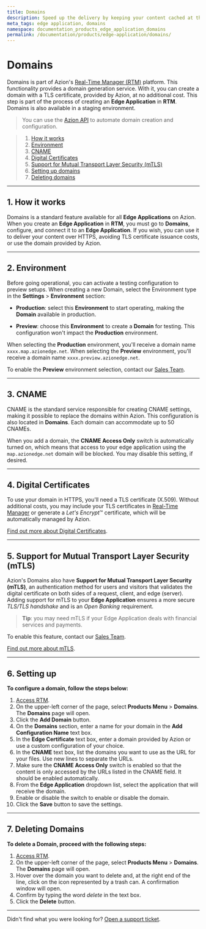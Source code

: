 ```yaml
---
title: Domains
description: Speed up the delivery by keeping your content cached at the edge of the network, closer to your users.
meta_tags: edge application, domains
namespace: documentation_products_edge_application_domains
permalink: /documentation/products/edge-application/domains/
---
```


# Domains

Domains is part of Azion's [Real-Time Manager (RTM)](https://manager.azion.com/) platform. This functionality provides a domain generation service. With it, you can create a domain with a TLS certificate, provided by Azion, at no additional cost. This step is part of the process of creating an **Edge Application** in **RTM**. Domains is also available in a staging environment.

> You can use the [Azion API](https://api.azion.com/) to automate domain creation and configuration.

> 1. [How it works](#how-it-works)
> 2. [Environment](#environment)
> 3. [CNAME](#cname)
> 4. [Digital Certificates](#digital-certificates)
> 5. [Support for Mutual Transport Layer Security (mTLS)](#mtls)
> 6. [Setting up domains](#setting-up)
> 7. [Deleting domains](#deleting)

---

## 1. How it works

Domains is a standard feature available for all **Edge Applications** on Azion. When you create an **Edge Application** in **RTM**, you must go to **Domains**, configure, and connect it to an **Edge Application**. If you wish, you can use it to deliver your content over HTTPS, avoiding TLS certificate issuance costs, or use the domain provided by Azion.

---

## 2. Environment

Before going operational, you can activate a testing configuration to preview setups. When creating a new Domain, select the Environment type in the **Settings** > **Environment** section:

- **Production**: select this **Environment** to start operating, making the **Domain** available in production.

- **Preview**: choose this **Environment** to create a **Domain** for testing. This configuration won't impact the **Production** environment.

When selecting the **Production** environment, you'll receive a domain name `xxxx.map.azionedge.net`. When selecting the **Preview** environment, you'll receive a domain name `xxxx.preview.azionedge.net`.

To enable the **Preview** environment selection, contact our [Sales Team](https://www.azion.com/en/contact-sales/).

---

## 3. CNAME

CNAME is the standard service responsible for creating CNAME settings, making it possible to replace the domains within Azion. This configuration is also located in **Domains**. Each domain can accommodate up to 50 CNAMEs.

When you add a domain, the **CNAME Access Only** switch is automatically turned on, which means that access to your edge application using the `map.azionedge.net` domain will be blocked. You may disable this setting, if desired.

---

## 4. Digital Certificates

To use your domain in HTTPS, you'll need a TLS certificate (X.509). Without additional costs, you may include your TLS certificates in [Real-Time Manager](http://manager.azion.com) or generate a *Let's Encrypt*™ certificate, which will be automatically managed by Azion.

[Find out more about Digital Certificates](/en/documentation/products/edge-application/digital-certificates/).

---

## 5. Support for Mutual Transport Layer Security (mTLS)

Azion's Domains also have **Support for Mutual Transport Layer Security (mTLS)**, an authentication method for users and visitors that validates the digital certificate on both sides of a request, client, and edge (server). Adding support for mTLS to your **Edge Application** ensures a more secure *TLS/TLS handshake* and is an *Open Banking* requirement.

> **Tip**: you may need mTLS if your Edge Application deals with financial services and payments.

To enable this feature, contact our [Sales Team](https://www.azion.com/en/contact-sales/).

[Find out more about mTLS](/en/documentation/products/edge-application/domains/mtls/).

---

## 6. Setting up

**To configure a domain, follow the steps below:**

1. [Access RTM](https://manager.azion.com/).
2. On the upper-left corner of the page, select **Products Menu** > **Domains**. The **Domains** page will open.
3. Click the **Add Domain** button.
4. On the **Domains** section, enter a name for your domain in the **Add Configuration Name** text box.
5. In the **Edge Certificate** text box, enter a domain provided by Azion or use a custom configuration of your choice.
6. In the **CNAME** text box, list the domains you want to use as the URL for your files. Use new lines to separate the URLs.
7. Make sure the **CNAME Access Only** switch is enabled so that the content is only accessed by the URLs listed in the CNAME field. It should be enabled automatically.
8. From the **Edge Application** dropdown list, select the application that will receive the domain.
9. Enable or disable the switch to enable or disable the domain.
10. Click the **Save** button to save the settings.

---

## 7. Deleting Domains

**To delete a Domain, proceed with the following steps:**

1. [Access RTM](https://manager.azion.com/).
2. On the upper-left corner of the page, select **Products Menu** > **Domains**. The **Domains** page will open.
3. Hover over the domain you want to delete and, at the right end of the line, click on the icon represented by a trash can. A confirmation window will open.
4. Confirm by typing the word *delete* in the text box.
5. Click the **Delete** button.

---

Didn't find what you were looking for? [Open a support ticket](https://tickets.azion.com/).
